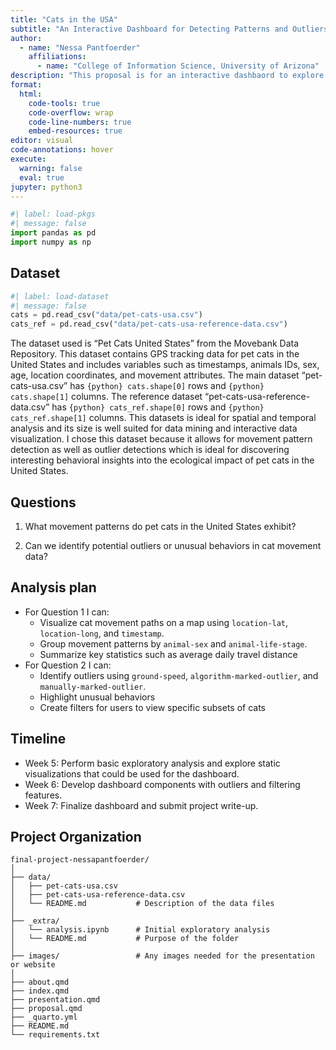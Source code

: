 ```yaml
---
title: "Cats in the USA"
subtitle: "An Interactive Dashboard for Detecting Patterns and Outliers in Animal Tracking Data"
author: 
  - name: "Nessa Pantfoerder"
    affiliations:
      - name: "College of Information Science, University of Arizona"
description: "This proposal is for an interactive dashbaord to explore movement data of pet cats in the United States, aiming to uncover spatial patterns and detect outliers."
format:
  html:
    code-tools: true
    code-overflow: wrap
    code-line-numbers: true
    embed-resources: true
editor: visual
code-annotations: hover
execute:
  warning: false
  eval: true
jupyter: python3
---
```


```python
#| label: load-pkgs
#| message: false
import pandas as pd
import numpy as np
```

## Dataset

```python
#| label: load-dataset
#| message: false
cats = pd.read_csv("data/pet-cats-usa.csv")
cats_ref = pd.read_csv("data/pet-cats-usa-reference-data.csv")
```

The dataset used is "Pet Cats United States" from the Movebank Data Repository. This dataset contains GPS tracking data for pet cats in the United States and includes variables such as timestamps, animals IDs, sex, age, location coordinates, and movement attributes. The main dataset "pet-cats-usa.csv" has `{python} cats.shape[0]` rows and `{python} cats.shape[1]` columns. The reference dataset "pet-cats-usa-reference-data.csv" has `{python} cats_ref.shape[0]` rows and `{python} cats_ref.shape[1]` columns. This datasets is ideal for spatial and temporal analysis and its size is well suited for data mining and interactive data visualization. I chose this dataset because it allows for movement pattern detection as well as outlier detections which is ideal for discovering interesting behavioral insights into the ecological impact of pet cats in the United States.

## Questions

1.  What movement patterns do pet cats in the United States exhibit?

2.  Can we identify potential outliers or unusual behaviors in cat movement data?

## Analysis plan

-   For Question 1 I can:
    -   Visualize cat movement paths on a map using `location-lat`, `location-long`, and `timestamp`.
    -   Group movement patterns by `animal-sex` and `animal-life-stage`.
    -   Summarize key statistics such as average daily travel distance
-   For Question 2 I can:
    -   Identify outliers using `ground-speed`, `algorithm-marked-outlier`, and `manually-marked-outlier`.
    -   Highlight unusual behaviors
    -   Create filters for users to view specific subsets of cats

## Timeline

-   Week 5: Perform basic exploratory analysis and explore static visualizations that could be used for the dashboard.
-   Week 6: Develop dashboard components with outliers and filtering features.
-   Week 7: Finalize dashboard and submit project write-up.

## Project Organization

```         
final-project-nessapantfoerder/
│
├── data/
│   ├── pet-cats-usa.csv
│   ├── pet-cats-usa-reference-data.csv
│   └── README.md           # Description of the data files
│
├── _extra/
│   └── analysis.ipynb      # Initial exploratory analysis
│   └── README.md           # Purpose of the folder
│
├── images/                 # Any images needed for the presentation or website
│
├── about.qmd               
├── index.qmd               
├── presentation.qmd        
├── proposal.qmd            
├── _quarto.yml             
├── README.md            
└── requirements.txt       
```